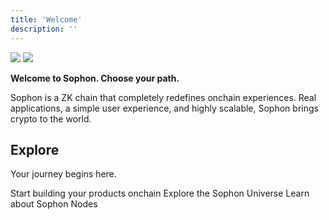 ```yaml
---
title: 'Welcome'
description: ''
---
```


<img className="block dark:hidden" src="/images/intro-light.webp" />
<img className="hidden dark:block" src="/images/intro-dark.webp" />

**Welcome to Sophon. Choose your path.**

Sophon is a ZK chain that completely redefines onchain experiences. Real applications, a simple user experience, and highly scalable, Sophon brings crypto to the world.

## Explore

Your journey begins here.

<CardGroup cols={3}>
  <Card
    title="Build"
    icon="hammer"
    href="build/start-building"
  >
    Start building your products onchain
  </Card>
  <Card
    title="Discover"
    icon="microscope"
    href="discover/our-universe"
  >
    Explore the Sophon Universe
  </Card>
  <Card
    title="Nodes"
    icon="atom"
    href="nodes/our-infra"
  >
    Learn about Sophon Nodes
  </Card>
</CardGroup>
